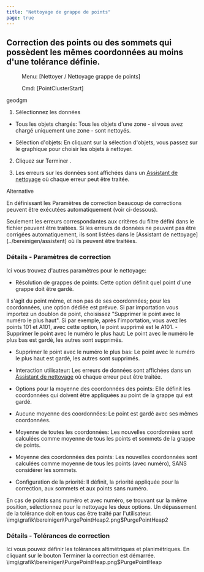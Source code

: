 ```yaml
---
title: "Nettoyage de grappe de points"
page: true
---
```

## Correction des points ou des sommets qui poss&#232;dent les m&#234;mes coordonn&#233;es au moins d&#39;une tol&#233;rance d&#233;finie.

 <Menu> Menu: [Nettoyer / Nettoyage grappe de points] </Menu> 
 <Menu> Cmd: [PointClusterStart] </Menu> 

 <Placeholder>geodgm</Placeholder> 

1. S&#233;lectionnez les donn&#233;es

- <Bold> Tous les objets charg&#233;s: </Bold>  Tous les objets d&#39;une zone - si vous avez charg&#233; uniquement une zone - sont nettoy&#233;s.

- <Bold> S&#233;lection d&#39;objets: </Bold>  En cliquant sur la s&#233;lection d&#39;objets, vous passez sur le graphique pour choisir les objets &#224; nettoyer.



2. Cliquez sur <Border>Terminer</Border> .

3. Les erreurs sur les donn&#233;es sont affich&#233;es dans un 
[Assistant de nettoyage](../bereinigen/assistent)
 o&#249; chaque erreur peut &#234;tre trait&#233;e.




Alternative
 
En d&#233;finissant les  <Bold> Param&#232;tres de correction </Bold>  beaucoup de corrections peuvent &#234;tre ex&#233;cut&#233;es automatiquement (voir ci-dessous).

<Warning>
Seulement les erreurs correspondantes aux crit&#232;res du filtre d&#233;fini dans le fichier peuvent &#234;tre trait&#233;es.
</Warning>

<Warning>
Si les erreurs de donn&#233;es ne peuvent pas &#234;tre corrig&#233;es automatiquement, ils sont list&#233;es dans le [Assistant de nettoyage](../bereinigen/assistent)
 o&#249; ils peuvent &#234;tre trait&#233;es.
</Warning>


### D&#233;tails - Param&#232;tres de correction
Ici vous trouvez d&#39;autres param&#232;tres pour le nettoyage:

- <Bold> R&#233;solution de grappes de points: </Bold>  Cette option d&#233;finit quel point d&#39;une grappe doit &#234;tre gard&#233;. 


<Success>
Il s&#39;agit du point m&#234;me, et non pas de ses coordonn&#233;es; pour les coordonn&#233;es, une option d&#233;di&#233;e est pr&#233;vue.

</Success>

<Success>
Si par importation vous importez un doublon de point, choisissez &quot;Supprimer le point avec le num&#233;ro le plus haut&quot;. Si par exemple, apr&#232;s l&#39;importation, vous avez les points 101 et A101, avec cette option, le point supprim&#233; est le A101.

</Success>
- <Bold> Supprimer le point avec le num&#233;ro le plus haut: </Bold>  Le point avec le num&#233;ro le plus bas est gard&#233;, les autres sont supprim&#233;s.

- <Bold> Supprimer le point avec le num&#233;ro le plus bas: </Bold>  Le point avec le num&#233;ro le plus haut est gard&#233;, les autres sont supprim&#233;s.

- <Bold> Interaction utilisateur: </Bold>  Les erreurs de donn&#233;es sont affich&#233;es dans un 
[Assistant de nettoyage](../bereinigen/assistent)
 o&#249; chaque erreur peut &#234;tre trait&#233;e.



- <Bold> Options pour la moyenne des coordonn&#233;es des points: </Bold>  Elle d&#233;finit les coordonn&#233;es qui doivent &#234;tre appliqu&#233;es au point de la grappe qui est gard&#233;.

- <Bold> Aucune moyenne des coordonn&#233;es: </Bold>  Le point est gard&#233; avec ses m&#234;mes coordonn&#233;es.

- <Bold> Moyenne de toutes les coordonn&#233;es: </Bold>  Les nouvelles coordonn&#233;es sont calcul&#233;es comme moyenne de tous les points et sommets de la grappe de points.

- <Bold> Moyenne des coordonn&#233;es des points: </Bold>  Les nouvelles coordonn&#233;es sont calcul&#233;es comme moyenne de tous les points (avec num&#233;ro), SANS consid&#233;rer les sommets. 



- <Bold> Configuration de la priorit&#233;: </Bold>  Il d&#233;finit, la priorit&#233; appliqu&#233;e pour la correction, aux sommets et aux points sans num&#233;ro.





<Success>
En cas de points sans num&#233;ro et avec num&#233;ro, se trouvant sur la m&#234;me position, s&#233;lectionnez pour le nettoyage les deux options.
</Success>

<Success>
Un d&#233;passement de la tol&#233;rance doit en tous cas &#234;tre trait&#233; par l&#39;utilisateur.
</Success><Image>\img\grafik\bereinigen\PurgePointHeap2.png$PurgePointHeap2</Image>


### D&#233;tails - Tol&#233;rances de correction
Ici vous pouvez d&#233;finir les tol&#233;rances altim&#233;triques et planim&#233;triques. En cliquant sur le bouton  <Border>Terminer</Border>  la correction est d&#233;marr&#233;e.<Image>\img\grafik\bereinigen\PurgePointHeap.png$PurgePointHeap</Image>





